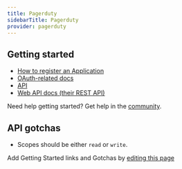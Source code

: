 ```yaml
---
title: Pagerduty
sidebarTitle: Pagerduty
provider: pagerduty
---
```



<Overview />
<PreBuiltTooling provider={providers[pageMetadata.provider]} />


## Getting started

-   [How to register an Application](https://developer.pagerduty.com/docs/dd91fbd09a1a1-register-an-app)
-   [OAuth-related docs](https://developer.pagerduty.com/docs/dd91fbd09a1a1-register-an-app)
-   [API](https://developer.pagerduty.com/docs/ZG9jOjExMDI5NTUw-rest-api-v2-overview)
-   [Web API docs (their REST API)](https://developer.pagerduty.com/api-reference/e65c5833eeb07-pager-duty-api)

<Tip>Need help getting started? Get help in the [community](https://nango.dev/slack).</Tip>

## API gotchas

-   Scopes should be either `read` or `write`.

<Note>Add Getting Started links and Gotchas by [editing this page](https://github.com/nangohq/nango/tree/master/docs-v2/integrations/all/pagerduty.mdx)</Note>

